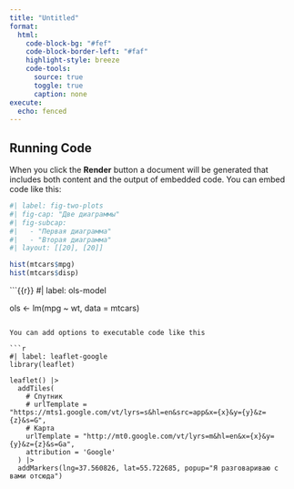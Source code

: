 ```yaml
---
title: "Untitled"
format:
  html: 
    code-block-bg: "#fef"
    code-block-border-left: "#faf"
    highlight-style: breeze
    code-tools:
      source: true
      toggle: true
      caption: none
execute: 
  echo: fenced
---
```


## Running Code

When you click the **Render** button a document will be generated that includes both content and the output of embedded code. You can embed code like this:

```r
#| label: fig-two-plots
#| fig-cap: "Две диаграммы"
#| fig-subcap: 
#|   - "Первая диаграмма"
#|   - "Вторая диаграмма"
#| layout: [[20], [20]]

hist(mtcars$mpg)
hist(mtcars$disp)
```

```{{r}}
#| label: ols-model

ols <- lm(mpg ~ wt, data = mtcars)
```

You can add options to executable code like this 

```r
#| label: leaflet-google
library(leaflet)

leaflet() |>
  addTiles(
    # Спутник
    # urlTemplate = "https://mts1.google.com/vt/lyrs=s&hl=en&src=app&x={x}&y={y}&z={z}&s=G",
    # Карта
    urlTemplate = "http://mt0.google.com/vt/lyrs=m&hl=en&x={x}&y={y}&z={z}&s=Ga",
    attribution = 'Google'
  ) |>
  addMarkers(lng=37.560826, lat=55.722685, popup="Я разговариваю с вами отсюда")
```

